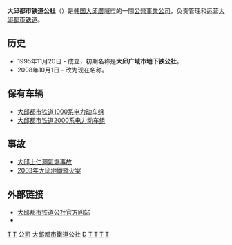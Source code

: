 {{NoteTA
| G1 = Railway
}}{{Infobox company
| company_name = 大邱都市鐵道公社
| company_logo = 
| company_type = [[国有企业|公營事業]]（未上市）
| foundation = 1995年11月20日
| location = {{KOR}}[[大邱廣域市|大邱廣域市]][[达西区|达西区]]{{link-ko|月白路|월배로}}250
| key_people = 社長：{{link-ko|洪承活|홍승활}}
| industry = [[城市轨道交通|城市轨道交通]]
| num_employees = 2,357（2015.12）
| homepage = {{url|http://www.dtro.or.kr/}}
| name_en = Daegu Metropolitan Transit Corporation
| native_name = 대구도시철도공사
| native_name_lang = ko
| assets = [[韓圓|₩]] 3,357,749,967,997（2015.12）
| services = [[大邱都市鐵道|大邱都市鐵道]]
| owner = 
| other_name = DTRO
| former_name = 大邱廣域市地下鐵公社
}}
{{Infobox Korean name
| img = 
| caption = 
| hangul = 대구도시철도공사
| hanja = 大邱都市鐵道公社
| rr = Daegu Dosicheoldo Gongsa
| mr = Taegu Tosich'ŏlto Kongsa
}}

'''大邱都市铁道公社'''（{{kor|諺=대구도시철도공사|漢=大邱都市鐵道公社|羅=Daegu Doshi Cheoldo Gongsa|f=y}}）是[[大韩民国|韩国]][[大邱廣域市|大邱廣域市]]的一間[[国有企业|公營事業公司]]，负责管理和运营[[大邱都市铁道|大邱都市铁道]]。

==历史==
*1995年11月20日 - 成立，初期名称是'''大邱广域市地下铁公社'''。
*2008年10月1日 - 改为现在名称。

==保有车辆==
*[[大邱都市铁道1000系电力动车组|大邱都市铁道1000系电力动车组]]
*[[大邱都市铁道2000系电力动车组|大邱都市铁道2000系电力动车组]]

==事故==
* [[大邱上仁洞氣爆事故|大邱上仁洞氣爆事故]]
* [[2003年大邱地鐵縱火案|2003年大邱地鐵縱火案]]

== 外部链接 ==
*[https://web.archive.org/web/20090130050221/http://www.dtro.or.kr/ 大邱都市铁道公社官方网站]{{ko}}{{en}}{{zh-cn}}{{ja}}
*{{facebook|OKDTRO}}
{{大韓民國鐵道企業}}
{{Portal bar|韓國|大邱|政府|交通|鐵路|城市軌道交通|企業}}
[[Category:1995年成立的公司|T]]
[[Category:1995年韓國建立|T]]
[[Category:大邱都市鐵道|公司]]
[[Category:大邱都市鐵道公社|]]
[[Category:大邱廣域市政府|D]]
[[Category:大邱廣域市市有資產|T]]
[[Category:韓國公營事業|T]]
[[Category:韓國鐵路公司|T]]
[[Category:總部位於大邱廣域市達西區的工商業機構|T]]